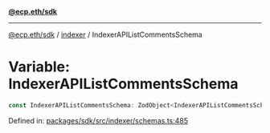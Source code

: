 [**@ecp.eth/sdk**](../../index.mdx)

***

[@ecp.eth/sdk](/sdk-reference/index.mdx) / [indexer](/sdk-reference/indexer/index.mdx) / IndexerAPIListCommentsSchema

# Variable: IndexerAPIListCommentsSchema

```ts
const IndexerAPIListCommentsSchema: ZodObject<IndexerAPIListCommentsSchemaType>;
```

Defined in: [packages/sdk/src/indexer/schemas.ts:485](https://github.com/ecp-eth/comments-monorepo/blob/main/packages/sdk/src/indexer/schemas.ts#L485)
